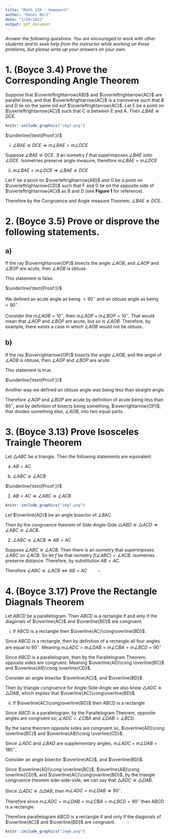 ```yaml
---
title: "Math 338 - Homework"
author: "Randi Bolt"
date: "1/28/2022"
output: pdf_document
---
```


_Answer the following questions. You are encouraged to work with other students and to seek help from the instructor while working on these problems, but please write up your answers on your own._

# 1. (Boyce 3.4) Prove the Corresponding Angle Theorem 

Suppose that $\overleftrightarrow{AB}$ and $\overleftrightarrow{AC}$ are parallel lines, and that $\overleftrightarrow{AC}$ is a transverse such that $B$ and $D$ lie on the same sid eof $\overleftrightarrow{AC}$. Let E be a point on $\overleftrightarrow{AC}$ such that C is between E and A. Then $\angle BAE\cong DCE$. 

```r
knitr::include_graphics("img2.png")
```

$\underline{\text{Proof:}}$

i) $\angle BAE\cong DCE\Rightarrow m\angle BAE = m\angle DCE$

Suppose $\angle BAE\cong DCE$. $\exists$ an isometry $f$ that superimposes $\angle BAE$ onto $\angle DCE$. Isometries preserve angle measure, therefore $m\angle BAE = m\angle DCE$

ii) $m\angle BAE = m\angle DCE\Rightarrow \angle BAE\cong DCE$

Let F be a point on $\overleftrightarrow{AB}$ and G be a point on $\overleftrightarrow{CD}$ such that F and G lie on the opposite side of $\overleftrightarrow{AC}$ as B and D (see **Figure 1** for reference).  

\begin{equation}\label{1ii}
\begin{split}
m\angle BAE &= 180^\circ -m\angle FAE\\
&=m\angle GCA\\
&=180^\circ-m\angle ACD\\
&= m\angle DCE
\end{split}
\end{equation}

Therefore by the Congruence and Angle measure Theorem, $\angle BAE\cong DCE$.


# 2. (Boyce 3.5) Prove or disprove the following statements. 

## a) 

If the ray $\overrightarrow{OP}$ bisects the angle $\angle AOB$, and $\angle AOP$ and $\angle BOP$ are acute, then $\angle AOB$ is obtuse. 

This statement is false. 

$\underline{\text{Proof:}}$

We defined an acute angle as being $<90^\circ$ and an obtuse angle as being $>90^\circ$. 

Consider the $m\angle AOB = 10^\circ$, then $m\angle AOP +m\angle BOP=10^\circ$. That would mean that $\angle AOP$ and $\angle BOP$ are acute, but so is $\angle AOB$. Therefore, by example, there exists a case in which $\angle AOB$ would not be obtuse. 

## b) 

If the ray $\overrightarrow{OP}$ bisects the angle $\angle AOB$, and the angel of $\angle AOB$ is obtuse, then $\angle AOP$ and $\angle BOP$ are acute. 

This statement is true. 

$\underline{\text{Proof:}}$

Another way we defined an obtuse angle was being less than straight angle. 

\begin{equation}\label{2b}
\begin{split}
180^\circ >& m\angle AOB\\
\frac{1}{2} 180^\circ >& \frac{1}{2}m\angle AOB\\
90^\circ >& m\angle AOP = m\angle BOP
\end{split}
\end{equation}

Therefore $\angle AOP$ and $\angle BOP$ are acute by definition of acute being less than $90^\circ$, and by definition of bisects being something, $\overrightarrow{OP}$, that divides something else, $\angle AOB$, into two equal parts. 

# 3. (Boyce 3.13) Prove Isosceles Traingle Theorem 

Let $\triangle ABC$ be a triangle. Then the following statements are equivalent: 

(a) $AB=AC$

(b) $\angle ABC\cong \angle ACB$

$\underline{\text{Proof:}}$

1. $AB=AC\Rightarrow\angle ABC\cong \angle ACB$

```r
knitr::include_graphics("img7.png")
```

Let $\overline{AD}$ be an angle bisector of $\angle BAC$. 

Then by the congruence theorem of Side-Angle-Side $\triangle ABD\cong \triangle ACD\Rightarrow \angle ABC\cong \angle ACB$. 

2. $\angle ABC\cong \angle ACB\Rightarrow AB=AC$

Suppose $\angle ABC\cong \angle ACB$. Then there is an isometry that superimposes $\angle ABC$ on $\angle ACB$. So let $f$ be that isometry $f(\angle ABC)=\angle ACB$. Isometries preserve distance. Therefore, by substitution $AB=AC$. 

Therefore $\angle ABC\cong \angle ACB\Leftrightarrow AB=AC\quad\quad\square$.

# 4. (Boyce 3.17) Prove the Rectangle Diagnals Theorem 

Let $ABCD$ be a parallelogram. Then $ABCD$ is a rectangle if and only if the diagonals of $\overline{AC}$ and $\overline{BD}$ are congruent. 

i) If ABCD is a rectangle then $\overline{AC}\cong\overline{BD}$.

Since ABCD is a rectangle, then by definition of a rectangle all four angles are equal to $90^\circ$. Meaning $m\angle ADC=m\angle DAB=m\angle CBA=m\angle BCD=90^\circ$

Since ABCD is a parallelogram, then by the Parallelogram Theorem, opposite sides are congruent. Meaning $\overline{AD}\cong \overline{BC}$ and $\overline{AB}\cong \overline{CD}$.

Consider an angle bisector $\overline{AC}$, and $\overline{BD}$.

Then by triangle congruence for Angle-Side-Angle we also know $\triangle ADC\cong \triangle DAB$, which implies that $\overline{AC}\cong\overline{BD}$. 

ii) If $\overline{AC}\cong\overline{BD}$ then ABCD is a rectangle

Since ABCD is a parallelogram, by the Parallelogram Theorem, opposite angles are congruent so,  $\angle ADC=\angle CBA$ and $\angle DAB=\angle BCD$. 

By the same theorem opposite sides are congruent so, $\overline{AD}\cong \overline{BC}$ and $\overline{AB}\cong \overline{CD}$.  

Since $\angle ADC$ and $\angle BAD$ are supplementary angles, $m\angle ADC+m\angle DAB=180^\circ$. 

Consider an angle bisector $\overline{AC}$, and $\overline{BD}$. 

Since $\overline{AD}\cong \overline{BC}$, $\overline{AB}\cong \overline{CD}$, and $\overline{AC}\cong\overline{BD}$, by the triangle congruence theorem side-side-side, we can say that $\triangle ADC\cong \triangle DAB$. 

Since $\triangle ADC\cong \triangle DAB$, then $m\angle ADC=m\angle DAB\Rightarrow 90^\circ$.

Therefore since $m\angle ADC=m\angle DAB=m\angle CBA=m\angle BCD=90^\circ$ then ABCD is a rectangle. 

Therefore parallelogram $ABCD$ is a rectangle if and only if the diagonals of $\overline{AC}$ and $\overline{BD}$ are congruent. $\quad\quad\square$

```r
knitr::include_graphics("img6.png")
```




